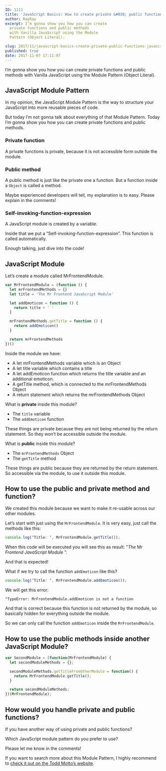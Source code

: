 ```yaml
---
ID: 1111
title: 'JavaScript Basics: How to create private &#038; public functions in JavaScript with the Module Pattern'
author: RayRay
excerpt: I’m gonna show you how you can create
  private functions and public methods
  with Vanilla JavaScript using the Module
  Pattern (Object Literal).

slug: 2017/11/javascript-basics-create-private-public-functions-javascript-module-pattern/
published: true
date: 2017-11-07 17:11:07
---
```


I’m gonna show you how you can create private functions and public methods with Vanilla JavaScript using the Module Pattern (Object Literal).

<h2>JavaScript Module Pattern</h2>
In my opinion, the JavaScript Module Pattern is the way to structure your JavaScript
into more reusable pieces of code.

But today I’m not gonna talk about everything of that Module Pattern. Today I’m gonna show you how you can create private functions and public methods.

<Youtube url="https://youtu.be/bEYjWhqrt_0" />

<h3>Private function</h3>

A private functions is private, because it is not accessible form outside the module.

<h3>Public method</h3>

A public method is just like the private one a function. But a function inside a `Object` is called a method.

Maybe experienced developers will tell, my explanation is to easy. Please explain in the comments!

<h3>Self-invoking-function-expression</h3>

A JavaScript module is created by a variable.

Inside that we put a “Self-invoking-function-expression”. This function is called automatically.

Enough talking, just dive into the code!

<h2>JavaScript Module</h2>

Let’s create a module called MrFrontendModule.

```javascript
var MrFrontendModule = (function () {
  let mrFrontendMethods = {}
  let title = 'The Mr Frontend JavaScript Module'

  let addEmoticon = function () {
    return title + ' '
  }

  mrFrontendMethods.getTitle = function () {
    return addEmoticon()
  }

  return mrFrontendMethods
})()
```

Inside the module we have:

<ul>
  <li>A let mrFrontendMethods variable which is an Object</li>
  <li>A let title variable which contains a title</li>
  <li>
    A let addEmoticon function which returns the title variable and an
    additional emoticon.
  </li>
  <li>A getTitle method, which is connected to the mrFrontendMethods Object</li>
  <li>A return statement which returns the mrFrontendMethods Object</li>
</ul>

What is <strong>private</strong> inside this module?

<ul>
  <li>
    The <code>title</code> variable
  </li>
  <li>
    The <code>addEmoticon</code> function
  </li>
</ul>

These things are private because they are not being returned by the return statement. So they won’t be accessible outside the module.

What is <strong>public</strong> inside this module?

<ul>
  <li>
    The <code>mrFrontendMethods</code> Object
  </li>
  <li>
    The <code>getTitle</code> method
  </li>
</ul>

These things are public because they are returned by the return statement. So accessible via the module, to use it outside this module.

<h2>How to use the public and private method and function?</h2>

We created this module because we want to make it re-usable across our other modules.

Let’s start with just using the `MrFrontendModule`. It is very easy, just call the methods like this:

```javascript
console.log(‘Title: ‘, MrFrontendModule.getTitle());
```

When this code will be executed you will see this as result: "<em>The </em>Mr<em> Frontend JavaScript Module</em> ”.

And that is expected!

What if we try to call the function <code>addEmoticon</code> like this?

```javascript
console.log(‘Title: ‘, MrFrontendModule.addEmoticon());
```

We will get this error:

```text
"TypeError: MrFrontendModule.addEmoticon is not a function
```
And that is correct because this function is not returned by the module, so basically hidden for everything outside the module.

So we can only call the function `addEmoticon` inside the `MrFrontendModule`.

<h2>How to use the public methods inside another JavaScript Module?</h2>

```javascript
var SecondModule = (function(MrFrontendModule) {
  let secondModuleMethods = {};

  secondModuleMethods.getTitleFromOtherModule = function() {
    return MrFrontendModule.getTitle();
  }

  return secondModuleMethods;
})(MrFrontendModule);
```

<h2>How would you handle private and public functions?</h2>

If you have another way of using private and public functions?

Which JavaScript module pattern do you prefer to use?

Please let me know in the comments!

If you want to search more about this Module Pattern, I highly recommend to <a href="https://toddmotto.com/mastering-the-module-pattern/" target="_blank" rel="noopener">check it out on the Todd Motto’s website</a>.
